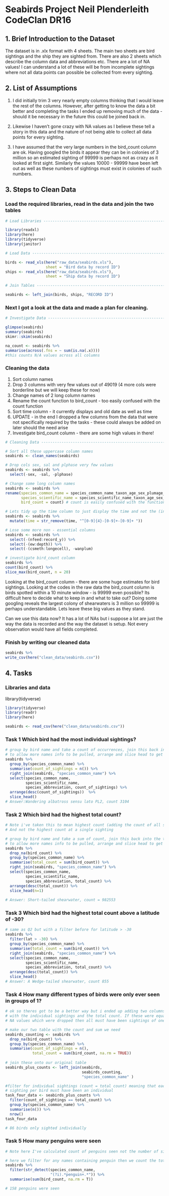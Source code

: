 
# Seabirds Project Neil Plenderleith CodeClan DR16

## 1. Brief Introduction to the Dataset

The dataset is in .xlx format with 4 sheets. The main two sheets are bird sightings and the ship they are sighted from. There are also 2 sheets which describe the column data and abbreviations etc. There are a lot of NA values! I can understand a lot of these will be from incomplete sightings where not all data points can possible be collected from every sighting.

## 2. List of Assumptions

1. I did initially trim 3 very nearly empty columns thinking that I would leave the rest of the columns. However, after getting to know the data a bit better and completing the tasks I ended up removing much of the data - should it be necessary in the future this could be joined back in. 

2. Likewise I haven't gone crazy with NA values as I believe these tell a story in this data and the nature of not being able to collect all data points for every sighting.

3. I have assumed that the very large numbers in the bird_count column are ok. Having googled
the birds it appear they can be in colonies of 3 million so an estimated sighting of 99999 is perhaps not as crazy as it looked at first sight. Similarly the values 10000 - 99999 have been left out as well as these numbers of sightings must exist in colonies of such numbers.

## 3. Steps to Clean Data

### Load the required libraries, read in the data and join the two tables
```r
# Load Libraries ---------------------------------------------------------------

library(readxl)
library(here)
library(tidyverse)
library(janitor)

# Load Data ---------------------------------------------------------------

birds <- read_xls(here("raw_data/seabirds.xls"), 
                  sheet = "Bird data by record ID")
ships <- read_xls(here("raw_data/seabirds.xls"), 
                  sheet = "Ship data by record ID")

# Join Tables -------------------------------------------------------------

seabirds <- left_join(birds, ships, "RECORD ID")

```

### Next I got a look at the data and made a plan for cleaning. 
```r
# Investigate Data --------------------------------------------------------

glimpse(seabirds)
summary(seabirds)
skimr::skim(seabirds)

na_count <- seabirds %>%
summarise(across(.fns = ~ sum(is.na(.x)))) 
#this counts N/A values across all columns
```

### Cleaning the data
1. Sort column names
2. Drop 3 columns with very few values out of 49019 (4 more cols were borderline but we will keep these for now)
3. Change names of 2 long column names
4. Rename the count function to bird_count - too easily confused with the count function
5. Sort time column - it currently displays and old date as well as time
6. UPDATE - in the end I dropped a few columns from the data that were not specifically required by the tasks - these could always be added on later should the need arise
7. Investigate bird_count column - there are some high values in there!
```r

# Cleaning Data -----------------------------------------------------------

# Sort all these uppercase column names
seabirds <- clean_names(seabirds)

# Drop cols sex, sal and plphase very few values
seabirds <- seabirds %>% 
  select(-sex, -sal, -plphase)

# Change some long column names
seabirds <- seabirds %>% 
rename(species_common_name = species_common_name_taxon_age_sex_plumage_phase,
       species_scientific_name = species_scientific_name_taxon_age_sex_plumage_phase,
       bird_count = count) # count is easily confused with the function

# Lets tidy up the time column to just display the time and not the (incorrect) date
seabirds <- seabirds %>% 
  mutate(time = str_remove(time, "^[0-9]{4}-[0-9]+-[0-9]+ "))

# Lose some more non - essential columns
seabirds <- seabirds %>% 
  select(-(nfeed:record_y)) %>% 
  select(-(ew:depth)) %>% 
  select(-(csmeth:longecell), -wanplum)

# investigate bird_count column
seabirds %>% 
count(bird_count) %>% 
slice_max(bird_count, n = 20)

```
Looking at the bird_count column - there are some huge estimates for bird sightings. Looking at the codes in the raw data the bird_count column is birds spotted within a 10 minute window - is 99999 even possible? Its difficult here to decide what to keep in and what to take out? Doing some googling reveals the largest colony of shearwaters is 3 million so 99999 is perhaps understandable. Lets leave these big values as they stand.

Can we use this data now? It has a lot of NAs but i suppose a lot are just the way the data is recorded and the way the dataset is setup. Not every observation would have all fields completed.

### Finish by writing our cleaned data
```r
seabirds %>% 
write_csv(here("clean_data/seabirds.csv"))
```

## 4. Tasks


### Libraries and data

library(tidyverse)
```r
library(tidyverse)
library(readr)
library(here)

seabirds <- read_csv(here("clean_data/seabirds.csv"))

```

### Task 1 Which bird had the most individual sightings?

```r
# group by bird name and take a count of occurrences, join this back into the table
# to allow more names info to be pulled, arrange and slice head to get top hit
seabirds %>% 
  group_by(species_common_name) %>% 
  summarise(count_of_sightings = n()) %>%
  right_join(seabirds, "species_common_name") %>% 
  select(species_common_name, 
         species_scientific_name, 
         species_abbreviation, count_of_sightings) %>%
  arrange(desc(count_of_sightings))  %>% 
  slice_head()
# Answer:Wandering albatross sensu lato PL2, count 3104
```

### Task 2 Which bird had the highest total count?

```r
# Note i've taken this to mean highest count (adding the count of all sightings)
# And not the highest count at a single sighting

# group by bird name and take a sum of count, join this back into the table
# to allow more names info to be pulled, arrange and slice head to get top hit
seabirds %>% 
  drop_na(bird_count) %>% 
  group_by(species_common_name) %>% 
  summarise(total_count = sum(bird_count)) %>% 
  right_join(seabirds, "species_common_name") %>% 
  select(species_common_name, 
         species_scientific_name, 
         species_abbreviation, total_count) %>%
  arrange(desc(total_count)) %>% 
  slice_head(n=1)
  
# Answer: Short-tailed shearwater, count = 982553
```

### Task 3 Which bird had the highest total count above a latitude of -30?

```r
# same as Q2 but with a filter before for latitude > -30
seabirds %>% 
  filter(lat > -30) %>% 
  group_by(species_common_name) %>% 
  summarise(total_count = sum(bird_count)) %>%
  right_join(seabirds, "species_common_name") %>% 
  select(species_common_name, 
         species_scientific_name, 
         species_abbreviation, total_count) %>%
  arrange(desc(total_count)) %>% 
  slice_head()
# Answer: A Wedge-tailed shearwater, count 855
```

### Task 4 How many different types of birds were only ever seen in groups of 1?

```r
# ok so theres got to be a better way but i ended up adding two columns on
# with the individual sightings and the total count. If these were equal with no
# NA values which were dropped then all must have been sightings of one bird

# make our two table with the count and sum we need
seabirds_counting <- seabirds %>% 
  drop_na(bird_count) %>% 
  group_by(species_common_name) %>% 
  summarise(count_of_sightings = n(), 
            total_count = sum(bird_count, na.rm = TRUE)) 
  
# join these onto our original table
seabirds_plus_counts <- left_join(seabirds, 
                                  seabirds_counting,
                                  "species_common_name" )

#filter for individual sightings (count = total count) meaning that each 
# sighting per bird must have been an individual 
task_four_data <- seabirds_plus_counts %>% 
  filter(count_of_sightings == total_count) %>% 
  group_by(species_common_name) %>% 
  summarise(n()) %>% 
  nrow()
task_four_data

# 86 birds only sighted individually
```

### Task 5 How many penguins were seen

```r
# Note here I've calculated count of penguins seen not the number of sightings

# here we filter for any names containing penguin then we count the total for the count column
seabirds %>% 
  filter(str_detect(species_common_name,
                    "(?i).*penguin+.*")) %>% 
  summarise(sum(bird_count, na.rm = T))

# 158 penguins were seen
```